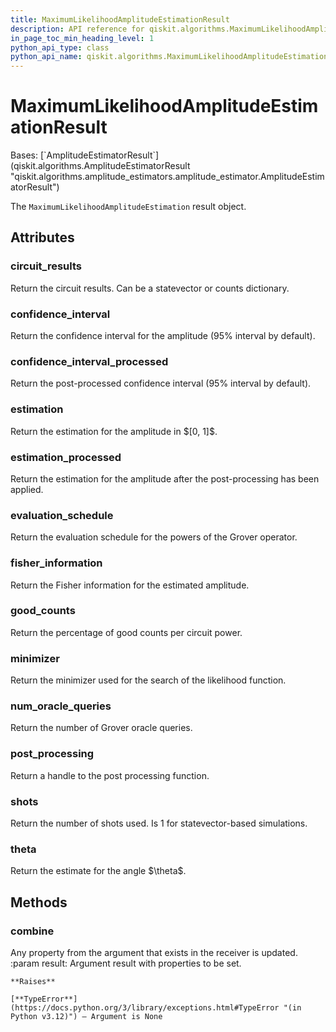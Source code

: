 ```yaml
---
title: MaximumLikelihoodAmplitudeEstimationResult
description: API reference for qiskit.algorithms.MaximumLikelihoodAmplitudeEstimationResult
in_page_toc_min_heading_level: 1
python_api_type: class
python_api_name: qiskit.algorithms.MaximumLikelihoodAmplitudeEstimationResult
---
```


# MaximumLikelihoodAmplitudeEstimationResult

<Class id="qiskit.algorithms.MaximumLikelihoodAmplitudeEstimationResult" github="https://github.com/qiskit/qiskit/tree/stable/0.45/qiskit/algorithms/amplitude_estimators/mlae.py" signature="qiskit.algorithms.MaximumLikelihoodAmplitudeEstimationResult">
  Bases: [`AmplitudeEstimatorResult`](qiskit.algorithms.AmplitudeEstimatorResult "qiskit.algorithms.amplitude_estimators.amplitude_estimator.AmplitudeEstimatorResult")

  The `MaximumLikelihoodAmplitudeEstimation` result object.

  ## Attributes

  ### circuit\_results

  <Attribute id="qiskit.algorithms.MaximumLikelihoodAmplitudeEstimationResult.circuit_results" name="circuit_results">
    Return the circuit results. Can be a statevector or counts dictionary.
  </Attribute>

  ### confidence\_interval

  <Attribute id="qiskit.algorithms.MaximumLikelihoodAmplitudeEstimationResult.confidence_interval" name="confidence_interval">
    Return the confidence interval for the amplitude (95% interval by default).
  </Attribute>

  ### confidence\_interval\_processed

  <Attribute id="qiskit.algorithms.MaximumLikelihoodAmplitudeEstimationResult.confidence_interval_processed" name="confidence_interval_processed">
    Return the post-processed confidence interval (95% interval by default).
  </Attribute>

  ### estimation

  <Attribute id="qiskit.algorithms.MaximumLikelihoodAmplitudeEstimationResult.estimation" name="estimation">
    Return the estimation for the amplitude in $[0, 1]$.
  </Attribute>

  ### estimation\_processed

  <Attribute id="qiskit.algorithms.MaximumLikelihoodAmplitudeEstimationResult.estimation_processed" name="estimation_processed">
    Return the estimation for the amplitude after the post-processing has been applied.
  </Attribute>

  ### evaluation\_schedule

  <Attribute id="qiskit.algorithms.MaximumLikelihoodAmplitudeEstimationResult.evaluation_schedule" name="evaluation_schedule">
    Return the evaluation schedule for the powers of the Grover operator.
  </Attribute>

  ### fisher\_information

  <Attribute id="qiskit.algorithms.MaximumLikelihoodAmplitudeEstimationResult.fisher_information" name="fisher_information">
    Return the Fisher information for the estimated amplitude.
  </Attribute>

  ### good\_counts

  <Attribute id="qiskit.algorithms.MaximumLikelihoodAmplitudeEstimationResult.good_counts" name="good_counts">
    Return the percentage of good counts per circuit power.
  </Attribute>

  ### minimizer

  <Attribute id="qiskit.algorithms.MaximumLikelihoodAmplitudeEstimationResult.minimizer" name="minimizer">
    Return the minimizer used for the search of the likelihood function.
  </Attribute>

  ### num\_oracle\_queries

  <Attribute id="qiskit.algorithms.MaximumLikelihoodAmplitudeEstimationResult.num_oracle_queries" name="num_oracle_queries">
    Return the number of Grover oracle queries.
  </Attribute>

  ### post\_processing

  <Attribute id="qiskit.algorithms.MaximumLikelihoodAmplitudeEstimationResult.post_processing" name="post_processing">
    Return a handle to the post processing function.
  </Attribute>

  ### shots

  <Attribute id="qiskit.algorithms.MaximumLikelihoodAmplitudeEstimationResult.shots" name="shots">
    Return the number of shots used. Is 1 for statevector-based simulations.
  </Attribute>

  ### theta

  <Attribute id="qiskit.algorithms.MaximumLikelihoodAmplitudeEstimationResult.theta" name="theta">
    Return the estimate for the angle $\theta$.
  </Attribute>

  ## Methods

  ### combine

  <Function id="qiskit.algorithms.MaximumLikelihoodAmplitudeEstimationResult.combine" name="combine" signature="combine(result)">
    Any property from the argument that exists in the receiver is updated. :param result: Argument result with properties to be set.

    **Raises**

    [**TypeError**](https://docs.python.org/3/library/exceptions.html#TypeError "(in Python v3.12)") – Argument is None
  </Function>
</Class>

